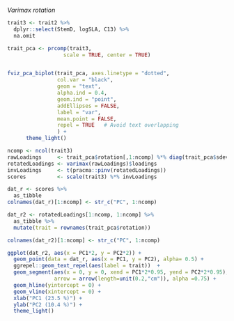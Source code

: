 *Varimax rotation*

```r

trait3 <- trait2 %>%
  dplyr::select(StemD, logSLA, C13) %>%
  na.omit

trait_pca <- prcomp(trait3,
                  scale = TRUE, center = TRUE)


fviz_pca_biplot(trait_pca, axes.linetype = "dotted",
                col.var = "black",
                geom = "text",
                alpha.ind = 0.4,
                geom.ind = "point",
                addEllipses = FALSE,
                label = "var",
                mean.point = FALSE,
                repel = TRUE   # Avoid text overlapping
                ) +
      theme_light()

ncomp <- ncol(trait3)
rawLoadings     <- trait_pca$rotation[,1:ncomp] %*% diag(trait_pca$sdev, ncomp, ncomp)
rotatedLoadings <- varimax(rawLoadings)$loadings
invLoadings     <- t(pracma::pinv(rotatedLoadings))
scores          <- scale(trait3) %*% invLoadings

dat_r <- scores %>%
  as_tibble
colnames(dat_r)[1:ncomp] <- str_c("PC", 1:ncomp)

dat_r2 <- rotatedLoadings[1:ncomp, 1:ncomp] %>%
  as_tibble %>%
  mutate(trait = rownames(trait_pca$rotation))

colnames(dat_r2)[1:ncomp] <- str_c("PC", 1:ncomp)

ggplot(dat_r2, aes(x = PC1*2, y = PC2*2)) +
  geom_point(data = dat_r, aes(x = PC1, y = PC2), alpha= 0.5) +
  ggrepel::geom_text_repel(aes(label = trait))  +
  geom_segment(aes(x = 0, y = 0, xend = PC1*2*0.95, yend = PC2*2*0.95),
               arrow = arrow(length=unit(0.2,"cm")), alpha =0.75) +
  geom_hline(yintercept = 0) +
  geom_vline(xintercept = 0) +
  xlab("PC1 (23.5 %)") +
  ylab("PC2 (10.4 %)") +
  theme_light()


```

